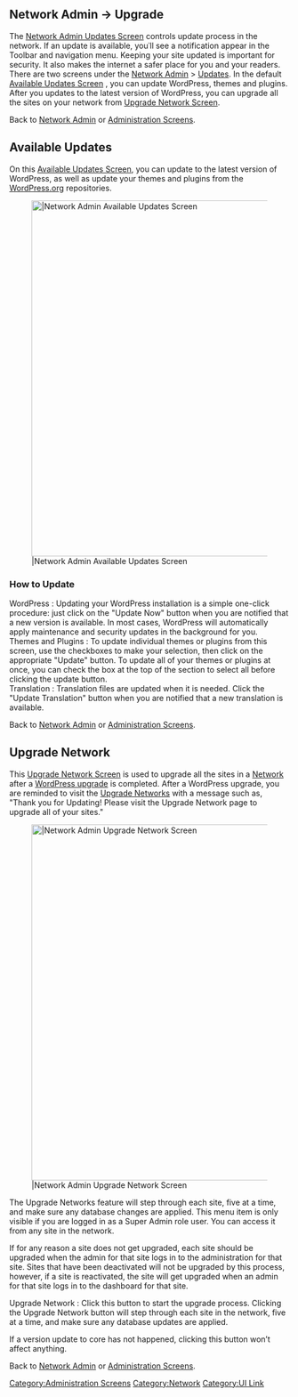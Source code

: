 {{Languages|
{{en|Network Admin Updates Screen}}
{{ja|ネットワーク管理/更新画面}}
}}

==Network Admin &rarr; Upgrade==
The [[Network Admin Updates Screen]] controls update process in the network. If an update is available, you᾿ll see a notification appear in the Toolbar and navigation menu. Keeping your site updated is important for security. It also makes the internet a safer place for you and your readers.
There are two screens under the [[Network Admin]] > [[Network Admin#Updates|Updates]]. In the default [[#Available Updates|Available Updates Screen]] , you can update WordPress, themes and plugins. After you updates to the latest version of WordPress, you can upgrade all the sites on your network from [[#Upgrade Nework|Upgrade Network Screen]].

Back to [[Network Admin]] or [[Administration Screens]].

==Available Updates==
On this [[#Available Updates|Available Updates Screen]], you can update to the latest version of WordPress, as well as update your themes and plugins from the [https://wordpress.org/ WordPress.org] repositories.

[[Image:network-available-updates.png|640px||Network Admin Available Updates Screen]]

===How to Update===
;WordPress : Updating your WordPress installation is a simple one-click procedure: just click on the "Update Now" button when you are notified that a new version is available. In most cases, WordPress will automatically apply maintenance and security updates in the background for you.
;Themes and Plugins : To update individual themes or plugins from this screen, use the checkboxes to make your selection, then click on the appropriate "Update" button. To update all of your themes or plugins at once, you can check the box at the top of the section to select all before clicking the update button.
;Translation : Translation files are updated when it is needed. Click the "Update Translation" button when you are notified that a new translation is available.

Back to [[Network Admin]] or [[Administration Screens]].

==Upgrade Network==
This [[#Upgrade Nework|Upgrade Network Screen]] is used to upgrade all the sites in a [[Glossary#Network|Network]] after a [[#Available Updates|WordPress upgrade]] is completed.  After a WordPress upgrade, you are reminded to visit the [[Network Admin Updates Screen|Upgrade Networks]] with a message such as, "Thank you for Updating! Please visit the Upgrade Network page to upgrade all of your sites." 

[[Image:superadmin-update.png|640px||Network Admin Upgrade Network Screen]]

The Upgrade Networks feature will step through each site, five at a time, and make sure any database changes are applied.  This menu item is only visible if you are logged in as a Super Admin role user. You can access it from any site in the network.

If for any reason a site does not get upgraded, each site should be upgraded when the admin for that site logs in to the administration for that site.  Sites that have been deactivated will not be upgraded by this process, however, if a site is reactivated, the site will get upgraded when an admin for that site logs in to the dashboard for that site.

;Upgrade Network : Click this button to start the upgrade process. Clicking the Upgrade Network button will step through each site in the network, five at a time, and make sure any database updates are applied. 

If a version update to core has not happened, clicking this button won’t affect anything.

Back to [[Network Admin]] or [[Administration Screens]].

{{Administration Screens Footer}}

[[Category:Administration Screens]]
[[Category:Network]]
[[Category:UI Link]]
